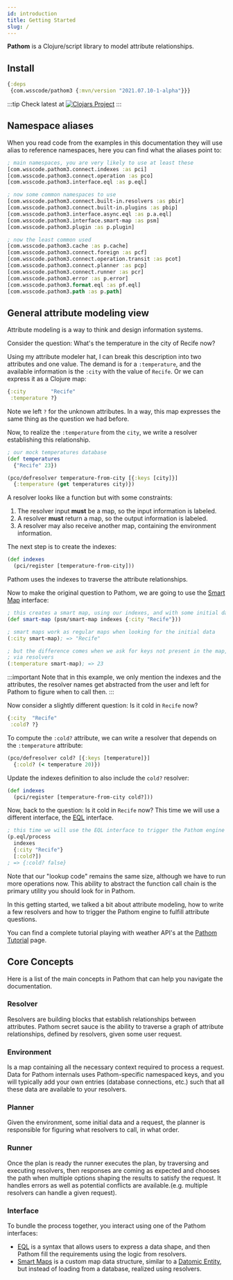 ```yaml
---
id: introduction
title: Getting Started
slug: /
---
```


**Pathom** is a Clojure/script library to model attribute relationships.

## Install

```clojure
{:deps
 {com.wsscode/pathom3 {:mvn/version "2021.07.10-1-alpha"}}}
```

:::tip
Check latest at [![Clojars Project](https://img.shields.io/clojars/v/com.wsscode/pathom3.svg)](https://clojars.org/com.wsscode/pathom3)
:::

## Namespace aliases

When you read code from the examples in this documentation they will use alias to reference
namespaces, here you can find what the aliases point to:

```clojure
; main namespaces, you are very likely to use at least these
[com.wsscode.pathom3.connect.indexes :as pci]
[com.wsscode.pathom3.connect.operation :as pco]
[com.wsscode.pathom3.interface.eql :as p.eql]

; now some common namespaces to use
[com.wsscode.pathom3.connect.built-in.resolvers :as pbir]
[com.wsscode.pathom3.connect.built-in.plugins :as pbip]
[com.wsscode.pathom3.interface.async.eql :as p.a.eql]
[com.wsscode.pathom3.interface.smart-map :as psm]
[com.wsscode.pathom3.plugin :as p.plugin]

; now the least common used
[com.wsscode.pathom3.cache :as p.cache]
[com.wsscode.pathom3.connect.foreign :as pcf]
[com.wsscode.pathom3.connect.operation.transit :as pcot]
[com.wsscode.pathom3.connect.planner :as pcp]
[com.wsscode.pathom3.connect.runner :as pcr]
[com.wsscode.pathom3.error :as p.error]
[com.wsscode.pathom3.format.eql :as pf.eql]
[com.wsscode.pathom3.path :as p.path]
```

## General attribute modeling view

Attribute modeling is a way to think and design information systems.

Consider the question: What's the temperature in the city of Recife now?

Using my attribute modeler hat, I can break this description into two attributes and one
value. The demand is for a `:temperature`, and the available information is the
`:city` with the value of `Recife`. Or we can express it as a Clojure map:

```clojure
{:city        "Recife"
 :temperature ?}
```

Note we left `?` for the unknown attributes. In a way, this map expresses the same thing
as the question we had before.

Now, to realize the `:temperature` from the `city`, we write a resolver
establishing this relationship.

```clojure
; our mock temperatures database
(def temperatures
  {"Recife" 23})

(pco/defresolver temperature-from-city [{:keys [city]}]
  {:temperature (get temperatures city)})
```

A resolver looks like a function but with some constraints:

1. The resolver input **must** be a map, so the input information is labeled.
2. A resolver **must** return a map, so the output information is labeled.
3. A resolver may also receive another map, containing the environment information.

The next step is to create the indexes:

```clojure
(def indexes
  (pci/register [temperature-from-city]))
```

Pathom uses the indexes to traverse the attribute relationships.

Now to make the original question to Pathom, we are going to use the [Smart Map](smart-maps.mdx) interface:

```clojure
; this creates a smart map, using our indexes, and with some initial data
(def smart-map (psm/smart-map indexes {:city "Recife"}))

; smart maps work as regular maps when looking for the initial data
(:city smart-map); => "Recife"

; but the difference comes when we ask for keys not present in the map, but reachable
; via resolvers
(:temperature smart-map); => 23
```

:::important
Note that in this example, we only mention the indexes and the attributes, the resolver
names get abstracted from the user and left for Pathom to figure when to call then.
:::

Now consider a slightly different question: Is it cold in `Recife` now?

```clojure
{:city  "Recife"
 :cold? ?}
```

To compute the `:cold?` attribute, we can write a resolver that depends on the `:temperature`
attribute:

```clojure
(pco/defresolver cold? [{:keys [temperature]}]
  {:cold? (< temperature 20)})
```

Update the indexes definition to also include the `cold?` resolver:

```clojure
(def indexes
  (pci/register [temperature-from-city cold?]))
```

Now, back to the question: Is it cold in `Recife` now? This time we will use a different
interface, the [EQL](eql.mdx) interface.

```clojure
; this time we will use the EQL interface to trigger the Pathom engine
(p.eql/process
  indexes
  {:city "Recife"}
  [:cold?])
; => {:cold? false}
```

Note that our "lookup code" remains the same size, although we have to run more operations
now. This ability to abstract the function call chain is the primary utility you should
look for in Pathom.

In this getting started, we talked a bit about attribute modeling, how to write a few
resolvers and how to trigger the Pathom engine to fulfill attribute questions.

You can find a complete tutorial playing with weather API's at the [Pathom Tutorial](tutorial.mdx)
page.

## Core Concepts

Here is a list of the main concepts in Pathom that can help you navigate the
documentation.

### Resolver

Resolvers are building blocks that establish relationships between attributes. Pathom
secret sauce is the ability to traverse a graph of attribute relationships, defined by
resolvers, given some user request.

### Environment

Is a map containing all the necessary context required to process a request. Data for
Pathom internals uses Pathom-specific namespaced keys, and you will typically add your
own entries (database connections, etc.) such that all these data are available to your
resolvers.

### Planner

Given the environment, some initial data and a request, the planner is responsible for
figuring what resolvers to call, in what order.

### Runner

Once the plan is ready the runner executes the plan, by traversing and executing resolvers,
then responses are coming as expected and chooses the path when multiple options
shaping the results to satisfy the request. It handles errors as well as potential conflicts
are available.(e.g. multiple resolvers can handle a given request).

### Interface

To bundle the process together, you interact using one of the Pathom interfaces:

- [EQL](eql.mdx) is a syntax that allows users to express a data shape, and then Pathom
fill the requirements using the logic from resolvers.
- [Smart Maps](smart-maps.mdx) is a custom map data structure, similar to a [Datomic Entity](https://docs.datomic.com/on-prem/entities.html), but instead
of loading from a database, realized using resolvers.
